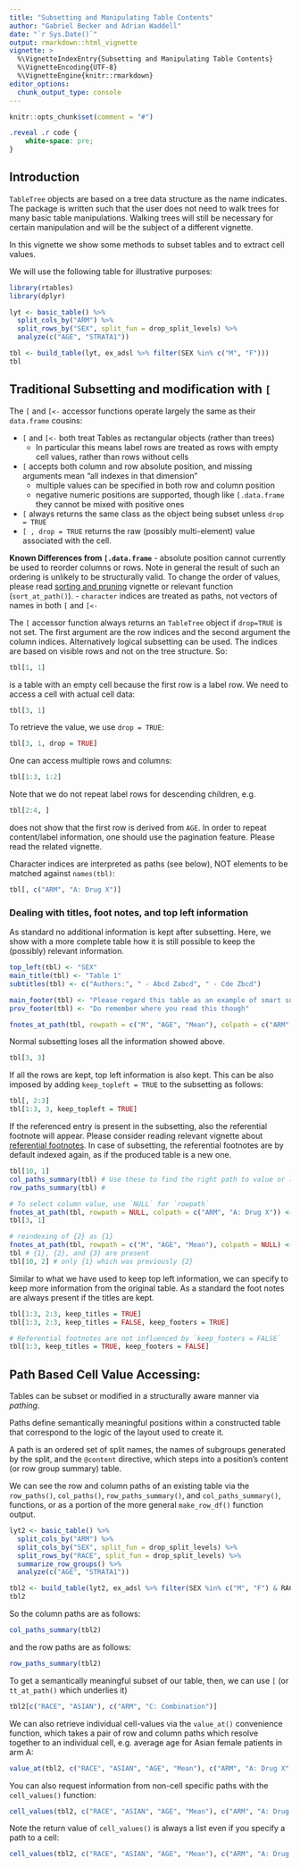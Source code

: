 ```yaml
---
title: "Subsetting and Manipulating Table Contents"
author: "Gabriel Becker and Adrian Waddell"
date: "`r Sys.Date()`"
output: rmarkdown::html_vignette
vignette: >
  %\VignetteIndexEntry{Subsetting and Manipulating Table Contents}
  %\VignetteEncoding{UTF-8}
  %\VignetteEngine{knitr::rmarkdown}
editor_options: 
  chunk_output_type: console
---
```



```r
knitr::opts_chunk$set(comment = "#")
```

```css
.reveal .r code {
    white-space: pre;
}
```

## Introduction

`TableTree` objects are based on a tree data structure as the name
indicates. The package is written such that the user does not need to
walk trees for many basic table manipulations. Walking trees will
still be necessary for certain manipulation and will be the subject of
a different vignette.

In this vignette we show some methods to subset tables and to extract
cell values.

We will use the following table for illustrative purposes:

```r
library(rtables)
library(dplyr)

lyt <- basic_table() %>%
  split_cols_by("ARM") %>%
  split_rows_by("SEX", split_fun = drop_split_levels) %>%
  analyze(c("AGE", "STRATA1"))

tbl <- build_table(lyt, ex_adsl %>% filter(SEX %in% c("M", "F")))
tbl
```

## Traditional Subsetting and modification with `[`

The `[` and `[<-` accessor functions operate largely the same as their
`data.frame` cousins:

 - `[` and `[<-` both treat Tables as rectangular objects (rather than
   trees)
   - In particular this means label rows are treated as rows with
     empty cell values, rather than rows without cells
 - `[` accepts both column and row absolute position, and missing
   arguments mean "all indexes in that dimension"
   - multiple values can be specified in both row and column position
   - negative numeric positions are supported, though like
     `[.data.frame` they cannot be mixed with positive ones
 - `[` always returns the same class as the object being subset unless
   `drop = TRUE`
 - `[ , drop = TRUE` returns the raw (possibly multi-element) value
   associated with the cell.

**Known Differences from `[.data.frame`**
- absolute position cannot currently be used to reorder columns or
  rows. Note in general the result of such an ordering is unlikely to
  be structurally valid. To change the order of values, please read
  [sorting and
  pruning](https://insightsengineering.github.io/rtables/main/articles/sorting_pruning.html)
  vignette or relevant function (`sort_at_path()`).
- `character` indices are treated as paths, not vectors of names in
  both `[` and `[<-`

The `[` accessor function always returns an `TableTree` object if
`drop=TRUE` is not set. The first argument are the row indices and the
second argument the column indices. Alternatively logical subsetting
can be used. The indices are based on visible rows and not on the tree
structure. So:

```r
tbl[1, 1]
```

is a table with an empty cell because the first row is a label row. We
need to access a cell with actual cell data:

```r
tbl[3, 1]
```

To retrieve the value,  we use `drop = TRUE`:

```r
tbl[3, 1, drop = TRUE]
```


One can access multiple rows and columns:

```r
tbl[1:3, 1:2]
```


Note that we do not repeat label rows for descending children, e.g.

```r
tbl[2:4, ]
```

does not show that the first row is derived from `AGE`. In order to
repeat content/label information, one should use the pagination
feature. Please read the related vignette.

Character indices are interpreted as paths (see below), NOT elements
to be matched against `names(tbl)`:

```r
tbl[, c("ARM", "A: Drug X")]
```

### Dealing with titles, foot notes, and top left information
As standard no additional information is kept after subsetting. Here,
we show with a more complete table how it is still possible to keep
the (possibly) relevant information.

```r
top_left(tbl) <- "SEX"
main_title(tbl) <- "Table 1"
subtitles(tbl) <- c("Authors:", " - Abcd Zabcd", " - Cde Zbcd")

main_footer(tbl) <- "Please regard this table as an example of smart subsetting"
prov_footer(tbl) <- "Do remember where you read this though"

fnotes_at_path(tbl, rowpath = c("M", "AGE", "Mean"), colpath = c("ARM", "A: Drug X")) <- "Very important mean"
```

Normal subsetting loses all the information showed above.
```r
tbl[3, 3]
```

If all the rows are kept, top left information is also kept. This can be also
imposed by adding `keep_topleft = TRUE` to the subsetting as follows:

```r
tbl[, 2:3]
tbl[1:3, 3, keep_topleft = TRUE]
```

If the referenced entry is present in the subsetting, also the
referential footnote will appear. Please consider reading relevant
vignette about [referential
footnotes](https://insightsengineering.github.io/rtables/main/articles/title_footer.html#referential-footnotes). In
case of subsetting, the referential footnotes are by default indexed
again, as if the produced table is a new one.


```r
tbl[10, 1]
col_paths_summary(tbl) # Use these to find the right path to value or label
row_paths_summary(tbl) #

# To select column value, use `NULL` for `rowpath`
fnotes_at_path(tbl, rowpath = NULL, colpath = c("ARM", "A: Drug X")) <- "Interesting"
tbl[3, 1]

# reindexing of {2} as {1}
fnotes_at_path(tbl, rowpath = c("M", "AGE", "Mean"), colpath = NULL) <- "THIS mean"
tbl # {1}, {2}, and {3} are present
tbl[10, 2] # only {1} which was previously {2}
```

Similar to what we have used to keep top left information, we can specify to 
keep more information from the original table. As a standard the foot notes are 
always present if the titles are kept. 
```r
tbl[1:3, 2:3, keep_titles = TRUE]
tbl[1:3, 2:3, keep_titles = FALSE, keep_footers = TRUE]

# Referential footnotes are not influenced by `keep_footers = FALSE`
tbl[1:3, keep_titles = TRUE, keep_footers = FALSE]
```

## Path Based Cell Value Accessing:
Tables can be subset or modified in a structurally aware manner via
*pathing*.

Paths define semantically meaningful positions within a constructed
table that correspond to the logic of the layout used to create it.

A path is an ordered set of split names, the names of subgroups
generated by the split, and the `@content` directive, which steps into
a position's content (or row group summary) table.

We can see the row and column paths of an existing table via the
`row_paths()`, `col_paths()`, `row_paths_summary()`, and
`col_paths_summary()`, functions, or as a portion of the more general
`make_row_df()` function output.


```r
lyt2 <- basic_table() %>%
  split_cols_by("ARM") %>%
  split_cols_by("SEX", split_fun = drop_split_levels) %>%
  split_rows_by("RACE", split_fun = drop_split_levels) %>%
  summarize_row_groups() %>%
  analyze(c("AGE", "STRATA1"))

tbl2 <- build_table(lyt2, ex_adsl %>% filter(SEX %in% c("M", "F") & RACE %in% (levels(RACE)[1:3])))
tbl2
```

So the column paths are as follows:

```r
col_paths_summary(tbl2)
```

and the row paths are as follows:

```r
row_paths_summary(tbl2)
```

To get a semantically meaningful subset of our table, then, we can use
`[` (or `tt_at_path()` which underlies it)

```r
tbl2[c("RACE", "ASIAN"), c("ARM", "C: Combination")]
```

We can also retrieve individual cell-values via the `value_at()`
convenience function, which takes a pair of row and column paths which
resolve together to an individual cell, e.g. average age for Asian
female patients in arm A:

```r
value_at(tbl2, c("RACE", "ASIAN", "AGE", "Mean"), c("ARM", "A: Drug X", "SEX", "F"))
```

You can also request information from non-cell specific paths with the
`cell_values()` function:

```r
cell_values(tbl2, c("RACE", "ASIAN", "AGE", "Mean"), c("ARM", "A: Drug X"))
```

Note the return value of `cell_values()` is always a list even if you
specify a path to a cell:

```r
cell_values(tbl2, c("RACE", "ASIAN", "AGE", "Mean"), c("ARM", "A: Drug X", "SEX", "F"))
```

